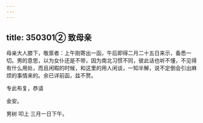 ```yaml
---
---
---
```

title: 350301② 致母亲
---




母亲大人膝下，敬禀者：上午刚寄出一函，午后即得二月二十五日来示，备悉一切。男的意思，以为女仆还是不带，因为南北习惯不同，彼此话也听不懂，不见得有什么用处，而且闲暇的时候，和这里的用人闲谈，一知半解，说不定倒会引出麻烦的事情来的。余已详前函，兹不赘。

专此布复，恭请

金安。

男树 叩上 三月一日下午。
